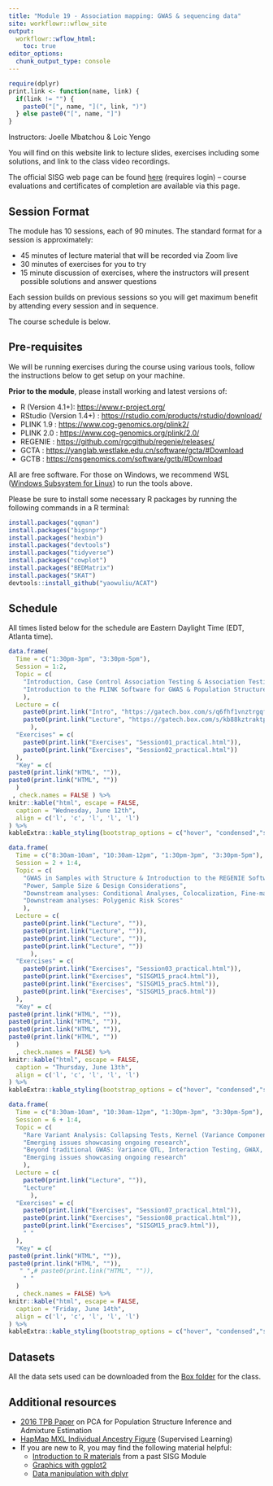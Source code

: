 ```yaml
---
title: "Module 19 - Association mapping: GWAS & sequencing data"
site: workflowr::wflow_site
output:
  workflowr::wflow_html:
    toc: true
editor_options:
  chunk_output_type: console
---
```


```r
require(dplyr)
print.link <- function(name, link) {
  if(link != "") { 
    paste0("[", name, "](", link, ")")
  } else paste0("[", name, "]")
}
```

Instructors: Joelle Mbatchou & Loic Yengo

You will find on this website link to lecture slides, exercises including some solutions, and link to the class video recordings.

The official SISG web page can be found [here](https://sisg.biosciences.gatech.edu/sisg-module-19/) (requires login) – course evaluations and certificates of completion are available via this page.


## Session Format
The module has 10 sessions, each of 90 minutes. The standard format for a session is approximately:

* 45 minutes of lecture material that will be recorded via Zoom live
* 30 minutes of exercises for you to try 
* 15 minute discussion of exercises, where the instructors will present possible solutions and answer questions

Each session builds on previous sessions so you will get maximum benefit by attending every session and in sequence.

The course schedule is below.


## Pre-requisites

We will be running exercises during the course using various tools, follow the instructions below to get setup on your machine.

**Prior to the module**, please install working and latest versions of:

* R (Version 4.1+): 
  <a href="https://www.r-project.org/" target="_blank">https://www.r-project.org/</a>
* RStudio (Version 1.4+) : 
  <a href="https://rstudio.com/products/rstudio/download/" target="_blank">https://rstudio.com/products/rstudio/download/</a>
* PLINK 1.9 : 
  <a href="https://www.cog-genomics.org/plink2/" target="_blank">https://www.cog-genomics.org/plink2/</a>
* PLINK 2.0 : 
  <a href="https://www.cog-genomics.org/plink/2.0/" target="_blank">https://www.cog-genomics.org/plink/2.0/</a>
* REGENIE : 
  <a href="https://github.com/rgcgithub/regenie/releases/" target="_blank">https://github.com/rgcgithub/regenie/releases/</a>
* GCTA : 
  <a href="https://yanglab.westlake.edu.cn/software/gcta/#Download" target="_blank">https://yanglab.westlake.edu.cn/software/gcta/#Download</a>
* GCTB : 
  <a href="https://cnsgenomics.com/software/gctb/#Download" target="_blank">https://cnsgenomics.com/software/gctb/#Download</a>

All are free software. For those on Windows, we recommend WSL ([Windows Subsystem for Linux](https://learn.microsoft.com/en-us/windows/wsl/install)) to run the tools above.

Please be sure to install some necessary R packages by running the following commands in a R terminal:
```r
install.packages("qqman")
install.packages("bigsnpr")
install.packages("hexbin")
install.packages("devtools")
install.packages("tidyverse")
install.packages("cowplot")
install.packages("BEDMatrix")
install.packages("SKAT")
devtools::install_github("yaowuliu/ACAT")
```

## Schedule

All times listed below for the schedule are Eastern Daylight Time (EDT, Atlanta time).

```r
data.frame(
  Time = c("1:30pm-3pm", "3:30pm-5pm"),
  Session = 1:2,
  Topic = c(
    "Introduction, Case Control Association Testing & Association Testing with Quantitative Traits",
    "Introduction to the PLINK Software for GWAS & Population Structure Inference"
    ),
  Lecture = c(
    paste0(print.link("Intro", "https://gatech.box.com/s/q6fhf1vnztrgqfaij9qcjgw4a4c7q8sg"), ", ", print.link("Lecture", "https://gatech.box.com/s/j01hvhc6ezprpg3lljqy55b14c6w3d3n")),
    paste0(print.link("Lecture", "https://gatech.box.com/s/kb88kztraktpv9nxh6wtuo89f8fubd7r"))
      ),
  "Exercises" = c(
    paste0(print.link("Exercises", "Session01_practical.html")),
    paste0(print.link("Exercises", "Session02_practical.html"))
  ),
  "Key" = c(
paste0(print.link("HTML", "")),
paste0(print.link("HTML", ""))
  )
 , check.names = FALSE ) %>%
knitr::kable("html", escape = FALSE, 
  caption = "Wednesday, June 12th", 
  align = c('l', 'c', 'l', 'l', 'l')
) %>%
kableExtra::kable_styling(bootstrap_options = c("hover", "condensed","striped"))
```

```r
data.frame(
  Time = c("8:30am-10am", "10:30am-12pm", "1:30pm-3pm", "3:30pm-5pm"),
  Session = 2 + 1:4,
  Topic = c(
    "GWAS in Samples with Structure & Introduction to the REGENIE Software",
    "Power, Sample Size & Design Considerations",
    "Downstream analyses: Conditional Analyses, Colocalization, Fine-mapping, Gene-based & Pathways Analysis",
    "Downstream analyses: Polygenic Risk Scores"
    ),
  Lecture = c(
    paste0(print.link("Lecture", "")),
    paste0(print.link("Lecture", "")),
    paste0(print.link("Lecture", "")),
    paste0(print.link("Lecture", ""))
      ),
  "Exercises" = c(
    paste0(print.link("Exercises", "Session03_practical.html")),
    paste0(print.link("Exercises", "SISGM15_prac4.html")),
    paste0(print.link("Exercises", "SISGM15_prac5.html")),
    paste0(print.link("Exercises", "SISGM15_prac6.html"))
  ),
  "Key" = c(
paste0(print.link("HTML", "")),
paste0(print.link("HTML", "")),
paste0(print.link("HTML", "")),
paste0(print.link("HTML", ""))
  )
  , check.names = FALSE) %>%
knitr::kable("html", escape = FALSE, 
  caption = "Thursday, June 13th", 
  align = c('l', 'c', 'l', 'l', 'l')
) %>%
kableExtra::kable_styling(bootstrap_options = c("hover", "condensed","striped"))
```

```r
data.frame(
  Time = c("8:30am-10am", "10:30am-12pm", "1:30pm-3pm", "3:30pm-5pm"),
  Session = 6 + 1:4,
  Topic = c(
    "Rare Variant Analysis: Collapsing Tests, Kernel (Variance Component) Tests and Omnibus Tests",
    "Emerging issues showcasing ongoing research",
    "Beyond traditional GWAS: Variance QTL, Interaction Testing, GWAX, Time-to-event, Multi-trait analysis",
    "Emerging issues showcasing ongoing research"
    ),
  Lecture = c(
    paste0(print.link("Lecture", "")),
    "Lecture" 
      ),
  "Exercises" = c(
    paste0(print.link("Exercises", "Session07_practical.html")),
    paste0(print.link("Exercises", "Session08_practical.html")),
    paste0(print.link("Exercises", "SISGM15_prac9.html")),
    " "
  ),
  "Key" = c(
paste0(print.link("HTML", "")),
paste0(print.link("HTML", "")),
   " ",# paste0(print.link("HTML", "")),
    " "
  )
  , check.names = FALSE) %>%
knitr::kable("html", escape = FALSE, 
  caption = "Friday, June 14th", 
  align = c('l', 'c', 'l', 'l', 'l')
) %>%
kableExtra::kable_styling(bootstrap_options = c("hover", "condensed","striped"))
```


## Datasets

All the data sets used can be downloaded from the [Box folder](https://gatech.box.com/s/l9rfqhs8v4o9j8bm9qg6conm4zax7rnp) for the class.

## Additional resources

* [2016 TPB Paper](https://faculty.washington.edu/tathornt/sisg/Zheng_Weir_Eigenanalysis_TPB_2016.pdf) on PCA for Population Structure Inference and Admixture Estimation
* [HapMap MXL Individual Ancestry Figure](https://faculty.washington.edu/tathornt/sisg/HapMapMXL_Ancestry_Supervised.pdf) (Supervised Learning)
* If you are new to R, you may find the following material helpful:
  * [Introduction to R materials](https://faculty.washington.edu/kenrice/rintro/) from a past SISG Module
  * [Graphics with ggplot2](https://ggplot2.tidyverse.org/)
  * [Data manipulation with dplyr](http://dplyr.tidyverse.org/)

